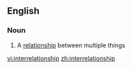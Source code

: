 ==English==

===Noun===
{{en-noun}}

# A [[relationship]] between multiple things

[[vi:interrelationship]]
[[zh:interrelationship]]